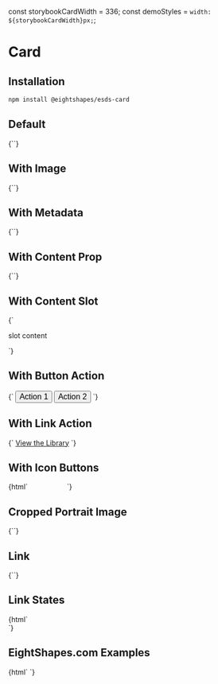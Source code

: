 
const storybookCardWidth = 336;
const demoStyles = `width: ${storybookCardWidth}px;`;

<Meta
  title="Card"
  component='esds-card'
/>

# Card
## Installation

```bash
npm install @eightshapes/esds-card
```

## Default
<Preview>
  <Story name="Default">
    {`<esds-card style="${demoStyles}"></esds-card>`}
  </Story>
</Preview>

## With Image
<Preview>
  <Story name="With Image">
    {`<esds-card style="${demoStyles}" img-src="./images/card/color.png"></esds-card>`}
  </Story>
</Preview>

## With Metadata
<Preview>
  <Story name="With Metadata">
    {`<esds-card
        style="${demoStyles}"
        img-src="./images/card/morningstar.png"
        title="Morningstar"
        metadata="Design System"
      ></esds-card>`}
  </Story>
</Preview>

## With Content Prop
<Preview>
  <Story name="With Content Prop">
    {`<esds-card
        style="${demoStyles}"
        img-src="./images/card/rei.png"
        title="Cedar"
        metadata="Design System"
        content="A web-based system for rei.com apps and properties."
      ></esds-card>`}
  </Story>
</Preview>

## With Content Slot
<Preview>
  <Story name="With Content Slot">
    {`<esds-card
        style="${demoStyles}"
        img-src="./images/card/rei.png"
        title="Cedar"
        metadata="Design System"
      >
        <p slot="content">slot content</p>
      </esds-card>`}
  </Story>
</Preview>

## With Button Action
<Preview>
  <Story name="With Button Action">
    {`<esds-card
        style="${demoStyles}"
        img-src="./images/card/usac.png"
        title="USAC"
        metadata="2017"
        content="A system for the Universal Service Administrative Co."
      >
        <button slot="actions" style="margin: 0; font-size: 16px; text-indent: 0; text-shadow: none;">Action 1</button>
        <button slot="actions" style="margin: 0; font-size: 16px; text-indent: 0; text-shadow: none;">Action 2</button>
      </esds-card>`}
  </Story>
</Preview>

## With Link Action
<Preview>
  <Story name="With Link Action">
    {`<esds-card
        style="${demoStyles}"
        img-src="./images/card/morningstar.png"
        title="Morningstar"
        metadata="Design System"
        content="Style, UI components and charts for digital products."
      >
        <a slot="actions" href="#">View the Library</a>
      </esds-card>`}
  </Story>
</Preview>

## With Icon Buttons
<Preview>
  <Story name="With Icon Buttons">
    {html`<esds-card
        style="${demoStyles}"
        img-src="./images/card/morningstar.png"
        title="Morningstar"
        metadata="Design System"
        content="Style, UI components and charts for digital products."
      >
        <button slot="actions" style="padding: 0; margin: 0; background: transparent; line-height: 1; text-indent: 0; font-size: 16px; border: 0; width: 21px;">
          <esds-icon use="${EsdsIconHelp}"></esds-icon>
        </button>
        <button slot="actions" style="padding: 0; margin: 0; background: transparent; line-height: 1; text-indent: 0; font-size: 16px; border: 0; width: 21px;">
          <esds-icon use="${EsdsIconPencil}"></esds-icon>
        </button>
        <button slot="actions" style="padding: 0; margin: 0; background: transparent; line-height: 1; text-indent: 0; font-size: 16px; border: 0; width: 21px;">
          <esds-icon use="${EsdsIconStar}"></esds-icon>
        </button>
      </esds-card>`}
  </Story>
</Preview>

## Cropped Portrait Image
<Preview>
  <Story name="Cropped Portrait Image">
    {`<esds-card
        style="${demoStyles}"
        img-src="./images/card/dollar-portrait.jpg"
        title="One Dollar"
        metadata="Washington"
      ></esds-card>`}
  </Story>
</Preview>

## Link
<Preview>
  <Story name="Link">
    {`<esds-card
        style="${demoStyles}"
        title="Design System Intermediaries"
        metadata="February 2018"
        content="Relating to the distributors, translators, and themers in between"
        img-src="./images/card/medium.png"
        href="#"></esds-card>`}
  </Story>
</Preview>

## Link States
<Preview>
  <Story name="Link States">
    {html`
      <div class="storybook-esds-card-grid">
        <esds-card
            class="storybook-esds-card-state"
            title="Default"
            metadata="February 2018"
            content="Relating to the distributors, translators, and themers in between"
            img-src="./images/card/medium.png"
            href="http://eightshapes.com"></esds-card>
        <esds-card
          class="storybook-esds-card-state storybook-esds-card-state--hover"
          title="Hover"
          metadata="February 2018"
          content="Relating to the distributors, translators, and themers in between"
          img-src="./images/card/medium.png"
          href="http://eightshapes.com"></esds-card>
        <esds-card
          class="storybook-esds-card-state storybook-esds-card-state--focus"
          title="Focus"
          metadata="February 2018"
          content="Relating to the distributors, translators, and themers in between"
          img-src="./images/card/medium.png"
          href="http://eightshapes.com"></esds-card>
        <esds-card
          class="storybook-esds-card-state storybook-esds-card-state--active"
          title="Active"
          metadata="February 2018"
          content="Relating to the distributors, translators, and themers in between"
          img-src="./images/card/medium.png"
          href="http://eightshapes.com"></esds-card>
      </div>`}
  </Story>
</Preview>

## EightShapes.com Examples
<Preview>
  <Story name="EightShapes.com Examples">
    {html`
      <esds-card
          title='Concept Prototype (the "What")'
          content="Capturing the overall design direction, the concept prototype shows the crucial parts of the user experience"></esds-card>`}
  </Story>
</Preview>
